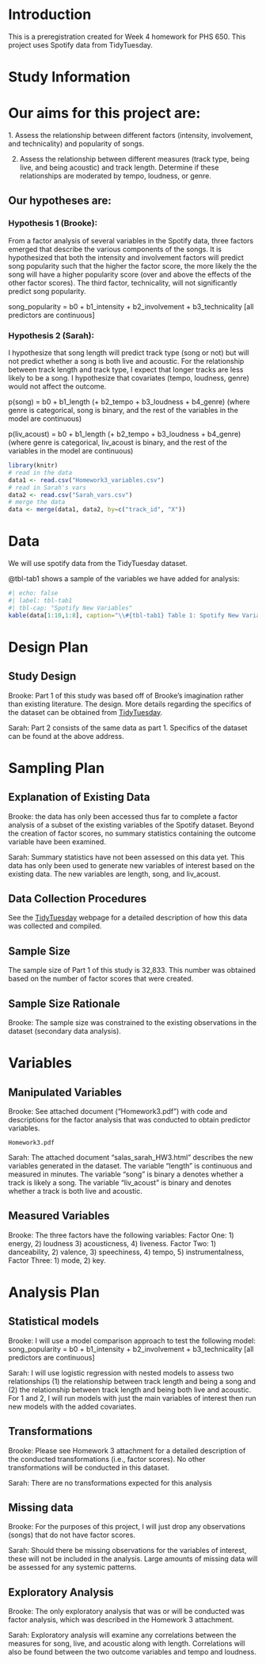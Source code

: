 # Introduction

This is a preregistration created for Week 4 homework for PHS 650. This project uses Spotify data from TidyTuesday.

# Study Information

# Our aims for this project are:

1\. Assess the relationship between different factors (intensity, involvement, and technicality) and popularity of songs.

2.  Assess the relationship between different measures (track type, being live, and being acoustic) and track length. Determine if these relationships are moderated by tempo, loudness, or genre.

## Our hypotheses are:

### Hypothesis 1 (Brooke):

From a factor analysis of several variables in the Spotify data, three factors emerged that describe the various components of the songs. It is hypothesized that both the intensity and involvement factors will predict song popularity such that the higher the factor score, the more likely the the song will have a higher popularity score (over and above the effects of the other factor scores). The third factor, technicality, will not significantly predict song popularity.

song_popularity = b0 + b1_intensity + b2_involvement + b3_technicality \[all predictors are continuous\]

### Hypothesis 2 (Sarah):

I hypothesize that song length will predict track type (song or not) but will not predict whether a song is both live and acoustic. For the relationship between track length and track type, I expect that longer tracks are less likely to be a song. I hypothesize that covariates (tempo, loudness, genre) would not affect the outcome.

p(song) = b0 + b1_length (+ b2_tempo + b3_loudness + b4_genre) (where genre is categorical, song is binary, and the rest of the variables in the model are continuous)

p(liv_acoust) = b0 + b1_length (+ b2_tempo + b3_loudness + b4_genre) (where genre is categorical, liv_acoust is binary, and the rest of the variables in the model are continuous)

```r
library(knitr)
# read in the data
data1 <- read.csv("Homework3_variables.csv")
# read in Sarah's vars
data2 <- read.csv("Sarah_vars.csv")
# merge the data
data <- merge(data1, data2, by=c("track_id", "X"))
```

# Data

We will use spotify data from the TidyTuesday dataset.

@tbl-tab1 shows a sample of the variables we have added for analysis:

```r
#| echo: false
#| label: tbl-tab1
#| tbl-cap: "Spotify New Variables"
kable(data[1:10,1:8], caption="\\#{tbl-tab1} Table 1: Spotify New Variables")
```

# Design Plan

## Study Design

Brooke: Part 1 of this study was based off of Brooke's imagination rather than existing literature. The design. More details regarding the specifics of the dataset can be obtained from [TidyTuesday](https://github.com/rfordatascience/tidytuesday/blob/master/data/2020/2020-01-21/readme.md).

Sarah: Part 2 consists of the same data as part 1. Specifics of the dataset can be found at the above address.

# Sampling Plan

## Explanation of Existing Data

Brooke: the data has only been accessed thus far to complete a factor analysis of a subset of the existing variables of the Spotify dataset. Beyond the creation of factor scores, no summary statistics containing the outcome variable have been examined.

Sarah: Summary statistics have not been assessed on this data yet. This data has only been used to generate new variables of interest based on the existing data. The new variables are length, song, and liv_acoust.

## Data Collection Procedures

See the [TidyTuesday](https://github.com/rfordatascience/tidytuesday/blob/master/data/2020/2020-01-21/readme.md) webpage for a detailed description of how this data was collected and compiled.

## Sample Size

The sample size of Part 1 of this study is 32,833. This number was obtained based on the number of factor scores that were created.

## Sample Size Rationale

Brooke: The sample size was constrained to the existing observations in the dataset (secondary data analysis).

# Variables

## Manipulated Variables

Brooke: See attached document ("Homework3.pdf") with code and descriptions for the factor analysis that was conducted to obtain predictor variables.

```         
Homework3.pdf
```

Sarah: The attached document "salas_sarah_HW3.html" describes the new variables generated in the dataset. The variable "length" is continuous and measured in minutes. The variable "song" is binary a denotes whether a track is likely a song. The variable "liv_acoust" is binary and denotes whether a track is both live and acoustic.

## Measured Variables

Brooke: The three factors have the following variables: Factor One: 1) energy, 2) loudness 3) acousticness, 4) liveness. Factor Two: 1) danceability, 2) valence, 3) speechiness, 4) tempo, 5) instrumentalness, Factor Three: 1) mode, 2) key.

# Analysis Plan

## Statistical models

Brooke: I will use a model comparison approach to test the following model: song_popularity = b0 + b1_intensity + b2_involvement + b3_technicality \[all predictors are continuous\]

Sarah: I will use logistic regression with nested models to assess two relationships (1) the relationship between track length and being a song and (2) the relationship between track length and being both live and acoustic. For 1 and 2, I will run models with just the main variables of interest then run new models with the added covariates.

## Transformations

Brooke: Please see Homework 3 attachment for a detailed description of the conducted transformations (i.e., factor scores). No other transformations will be conducted in this dataset.

Sarah: There are no transformations expected for this analysis

## Missing data

Brooke: For the purposes of this project, I will just drop any observations (songs) that do not have factor scores.

Sarah: Should there be missing observations for the variables of interest, these will not be included in the analysis. Large amounts of missing data will be assessed for any systemic patterns.

## Exploratory Analysis

Brooke: The only exploratory analysis that was or will be conducted was factor analysis, which was described in the Homework 3 attachment.

Sarah: Exploratory analysis will examine any correlations between the measures for song, live, and acoustic along with length. Correlations will also be found between the two outcome variables and tempo and loudness.
